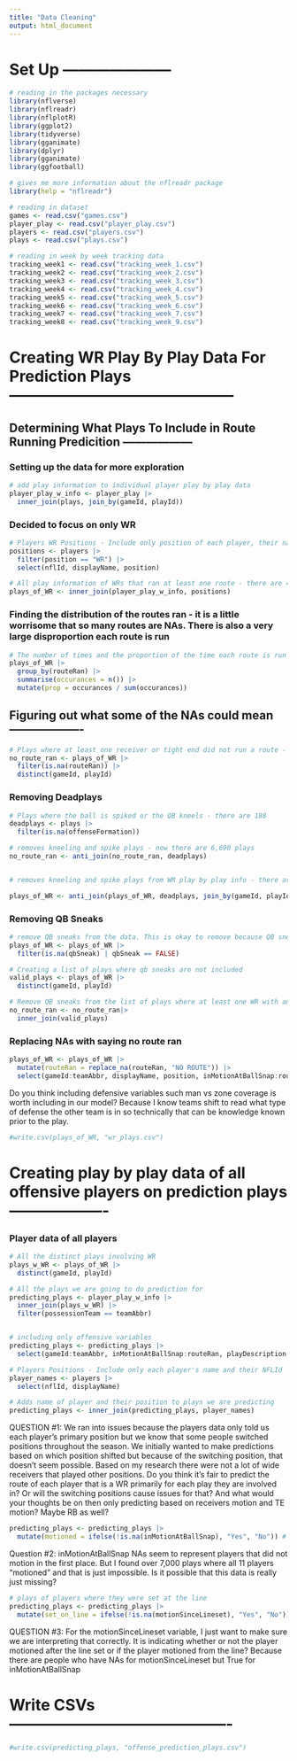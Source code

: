 ```yaml
---
title: "Data Cleaning"
output: html_document
---
```


# Set Up ---------------------

```r
# reading in the packages necessary
library(nflverse)
library(nflreadr)
library(nflplotR)
library(ggplot2)
library(tidyverse)
library(gganimate)
library(dplyr)
library(gganimate)
library(ggfootball)
```

```r
# gives me more information about the nflreadr package
library(help = "nflreadr")
```

```r
# reading in dataset
games <- read.csv("games.csv")
player_play <- read.csv("player_play.csv")
players <- read.csv("players.csv")
plays <- read.csv("plays.csv")
```

```r
# reading in week by week tracking data
tracking_week1 <- read.csv("tracking_week_1.csv")
tracking_week2 <- read.csv("tracking_week_2.csv")
tracking_week3 <- read.csv("tracking_week_3.csv")
tracking_week4 <- read.csv("tracking_week_4.csv")
tracking_week5 <- read.csv("tracking_week_5.csv")
tracking_week6 <- read.csv("tracking_week_6.csv")
tracking_week7 <- read.csv("tracking_week_7.csv")
tracking_week8 <- read.csv("tracking_week_9.csv")
```

# Creating WR Play By Play Data For Prediction Plays --------------------------------------------

## Determining What Plays To Include in Route Running Predicition ------------------

### Setting up the data for more exploration
```r
# add play information to individual player play by play data
player_play_w_info <- player_play |> 
  inner_join(plays, join_by(gameId, playId))
```

### Decided to focus on only WR 
```r
# Players WR Positions - Include only position of each player, their name, and their NFLId
positions <- players |> 
  filter(position == "WR") |> 
  select(nflId, displayName, position)

# All play information of WRs that ran at least one route - there are 40,940
plays_of_WR <- inner_join(player_play_w_info, positions)
```

### Finding the distribution of the routes ran - it is a little worrisome that so many routes are NAs. There is also a very large disproportion each route is run
```r
# The number of times and the proportion of the time each route is run by WR or TEs 
plays_of_WR |> 
  group_by(routeRan) |> 
  summarise(occurances = n()) |> 
  mutate(prop = occurances / sum(occurances)) 
```

## Figuring out what some of the NAs could mean -------------------

```r
# Plays where at least one receiver or tight end did not run a route - there are 6,874 plays
no_route_ran <- plays_of_WR |> 
  filter(is.na(routeRan)) |> 
  distinct(gameId, playId)
```

### Removing Deadplays
```r
# Plays where the ball is spiked or the QB kneels - there are 188
deadplays <- plays |> 
  filter(is.na(offenseFormation))

# removes kneeling and spike plays - now there are 6,690 plays
no_route_ran <- anti_join(no_route_ran, deadplays)


# removes kneeling and spike plays from WR play by play info - there are now 40,690 observations

plays_of_WR <- anti_join(plays_of_WR, deadplays, join_by(gameId, playId))
```

### Removing QB Sneaks
```r
# remove QB sneaks from the data. This is okay to remove because QB sneaks are very predictable plays so the defense already knows the receiver isn't running a route. - There are still 40,438 receiver plays
plays_of_WR <- plays_of_WR |> 
  filter(is.na(qbSneak) | qbSneak == FALSE)

# Creating a list of plays where qb sneaks are not included
valid_plays <- plays_of_WR |> 
  distinct(gameId, playId)

# Remove QB sneaks from the list of plays where at least one WR with an NA route - 6,571 plays
no_route_ran <- no_route_ran|> 
  inner_join(valid_plays)

```

### Replacing NAs with saying no route ran 
```r
plays_of_WR <- plays_of_WR |> 
  mutate(routeRan = replace_na(routeRan, "NO ROUTE")) |> 
  select(gameId:teamAbbr, displayName, position, inMotionAtBallSnap:routeRan, playDescription:preSnapVisitorScore, absoluteYardlineNumber, offenseFormation:playClockAtSnap)
```

Do you think including defensive variables such man vs zone coverage is worth including in our model? Because I know teams shift to read what type of defense the other team is in so technically that can be knowledge known prior to the play. 

```r
#write.csv(plays_of_WR, "wr_plays.csv")
```



# Creating play by play data of all offensive players on prediction plays -------------------

### Player data of all players 
```r
# All the distinct plays involving WR
plays_w_WR <- plays_of_WR |> 
  distinct(gameId, playId)

# All the plays we are going to do prediction for
predicting_plays <- player_play_w_info |> 
  inner_join(plays_w_WR) |> 
  filter(possessionTeam == teamAbbr)


# including only offensive variables
predicting_plays <- predicting_plays |> 
  select(gameId:teamAbbr, inMotionAtBallSnap:routeRan, playDescription:preSnapVisitorScore, absoluteYardlineNumber, offenseFormation:playClockAtSnap)

```

```r
# Players Positions - Include only each player's name and their NFLId
player_names <- players |> 
  select(nflId, displayName)

# Adds name of player and their position to plays we are predicting 
predicting_plays <- inner_join(predicting_plays, player_names)
```

QUESTION #1: We ran into issues because the players data only told us each player’s primary position but we know that some people switched positions throughout the season. We initially wanted to make predictions based on which position shifted but because of the switching position, that doesn’t seem possible. Based on my research there were not a lot of wide receivers that played other positions. Do you think it's fair to predict the route of each player that is a WR primarily for each play they are involved in? Or will the switching positions cause issues for that? And what would your thoughts be on then only predicting based on receivers motion and TE motion? Maybe RB as well? 

```r
predicting_plays <- predicting_plays |>
  mutate(motioned = ifelse(!is.na(inMotionAtBallSnap), "Yes", "No")) # NAs represent players that never motioned at all
```

Question #2: inMotionAtBallSnap NAs seem to represent players that did not motion in the first place. But I found over 7,000 plays where all 11 players “motioned” and that is just impossible. Is it possible that this data is really just missing? 

```r
# plays of players where they were set at the line
predicting_plays <- predicting_plays |> 
  mutate(set_on_line = ifelse(!is.na(motionSinceLineset), "Yes", "No")) #NAs represent players that were not set on the line?
```

QUESTION #3: For the motionSinceLineset variable, I just want to make sure we are interpreting that correctly. It is indicating whether or not the player motioned after the line set or if the player motioned from the line? Because there are people who have NAs for motionSinceLineset but True for inMotionAtBallSnap

# Write CSVs -------------------------------------------

```r
#write.csv(predicting_plays, "offense_prediction_plays.csv")
```
